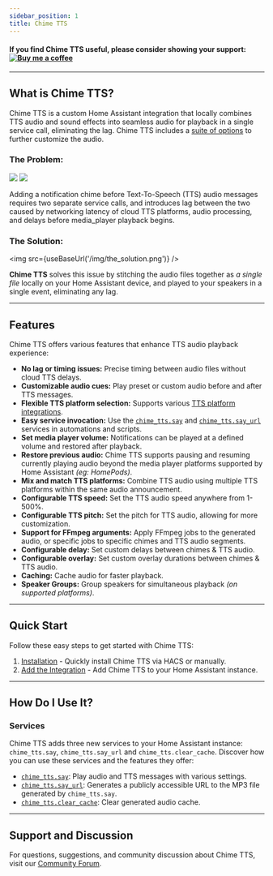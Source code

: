 ```yaml
---
sidebar_position: 1
title: Chime TTS
---
```



#### If you find Chime TTS useful, please consider showing your support: <a href="https://www.buymeacoffee.com/nimroddolev" target="_blank"><img src="https://cdn.buymeacoffee.com/buttons/v2/default-yellow.png" alt="Buy me a coffee" id="buyMeACoffee" /></a>
---

## What is Chime TTS?

Chime TTS is a custom Home Assistant integration that locally combines TTS audio and sound effects into seamless audio for playback in a single service call, eliminating the lag. Chime TTS includes a [suite of options](#features) to further customize the audio.

### The Problem:

<div id='problemDiv'>
    <img src={useBaseUrl('/img/the_problem.png')} />
    <img src={useBaseUrl('/img/animations/travolta.gif')} class='travolta' />
</div>

Adding a notification chime before Text-To-Speech (TTS) audio messages requires two separate service calls, and introduces lag between the two caused by networking latency of cloud TTS platforms, audio processing, and delays before media_player playback begins.

### The Solution:

<img src={useBaseUrl('/img/the_solution.png')} />


**Chime TTS** solves this issue by stitching the audio files together as _a single file_ locally on your Home Assistant device, and played to your speakers in a single event, eliminating any lag.

***

##  Features

Chime TTS offers various features that enhance TTS audio playback experience:

- **No lag or timing issues:** Precise timing between audio files without cloud TTS delays.
- **Customizable audio cues:** Play preset or custom audio before and after TTS messages.
- **Flexible TTS platform selection:** Supports various [TTS platform integrations](https://www.home-assistant.io/integrations/#text-to-speech).
-  **Easy service invocation:** Use the [`chime_tts.say`](./documentation/say-service/service) and [`chime_tts.say_url`](./documentation/say_url-service/service) services in automations and scripts.
-  **Set media player  volume:** Notifications can be played at a defined volume and restored after playback.
- **Restore previous audio:** Chime TTS supports pausing and resuming currently playing audio beyond the media player platforms supported by Home Assistant *(eg: HomePods)*.
-  **Mix and match TTS platforms:** Combine TTS audio using multiple TTS platforms within the same audio announcement.
- **Configurable TTS speed:** Set the TTS audio speed anywhere from 1-500%.
- **Configurable TTS pitch:** Set the pitch for TTS audio, allowing for more customization.
- **Support for FFmpeg arguments:** Apply FFmpeg jobs to the generated audio, or specific jobs to specific chimes and TTS audio segments.
-  **Configurable delay:** Set custom delays between chimes & TTS audio.
-  **Configurable overlay:** Set custom overlay durations between chimes & TTS audio.
-  **Caching:** Cache audio for faster playback.
-  **Speaker Groups:** Group speakers for simultaneous playback *(on supported platforms)*.

***

## Quick Start

Follow these easy steps to get started with Chime TTS:

1. [Installation](/docs/quick-start/installing-chime-tts) - Quickly install Chime TTS via HACS or manually.
2. [Add the Integration](/docs/quick-start/adding-the-integration) - Add Chime TTS to your Home Assistant instance.

***

## How Do I Use It?

### Services

Chime TTS adds three new services to your Home Assistant instance: `chime_tts.say`, `chime_tts.say_url` and `chime_tts.clear_cache`. Discover how you can use these services and the features they offer:

- [`chime_tts.say`](./category/say-service): Play audio and TTS messages with various settings.
- [`chime_tts.say_url`](./category/say-url-service): Generates a publicly accessible URL to the MP3 file generated by `chime_tts.say`.
- [`chime_tts.clear_cache`](./documentation/clear-cache-service): Clear generated audio cache.

***

## Support and Discussion

For questions, suggestions, and community discussion about Chime TTS, visit our [Community Forum](https://community.home-assistant.io/t/chime-tts-play-audio-before-after-tts-audio-lag-free/578430).

[forum-shield]: https://img.shields.io/badge/community-forum-brightgreen.svg?style=popout
[forum]: https://community.home-assistant.io/t/chime-tts-play-audio-before-after-tts-audio-lag-free/578430
